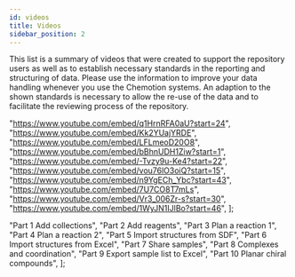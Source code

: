 ```yaml
---
id: videos
title: Videos
sidebar_position: 2
---
```



This list is a summary of videos that were created to support the repository users as well as to establish necessary standards in the reporting and structuring of data. Please use the information to improve your data handling whenever you use the Chemotion systems.
An adaption to the shown standards is necessary to allow the re-use of the data and to facilitate the reviewing process of the repository.

  "https://www.youtube.com/embed/q1HrnRFA0aU?start=24",
  "https://www.youtube.com/embed/Kk2YUajYRDE",
  "https://www.youtube.com/embed/LFLmeoD20O8",
  "https://www.youtube.com/embed/bBhnUDH1Ziw?start=1",
  "https://www.youtube.com/embed/-Tvzy9u-Ke4?start=22",
  "https://www.youtube.com/embed/vou76lO3oiQ?start=15",
  "https://www.youtube.com/embed/n9YgECh_Ybc?start=43",
  "https://www.youtube.com/embed/7U7CO8T7mLs",
  "https://www.youtube.com/embed/Vr3_006Zr-s?start=30",
  "https://www.youtube.com/embed/1WyJN1IJlBo?start=46",
];

  "Part 1 Add collections",
  "Part 2 Add reagents",
  "Part 3 Plan a reaction 1",
  "Part 4 Plan a reaction 2",
  "Part 5 Import structures from SDF",
  "Part 6 Import structures from Excel",
  "Part 7 Share samples",
  "Part 8 Complexes and coordination",
  "Part 9 Export sample list to Excel",
  "Part 10 Planar chiral compounds",
];

<Gallery links={links_eln} titles={titles_eln} />
